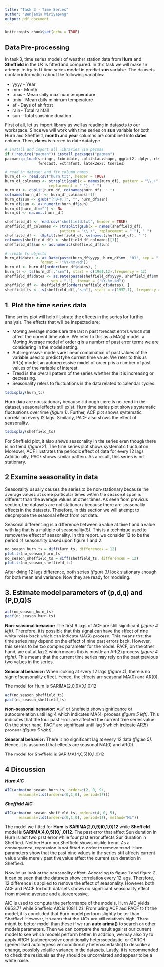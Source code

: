 ```yaml
---
title: "Task 3 - Time Series"
author: "Benjamin Wiriyapong"
output: pdf_document
---
```


```r
knitr::opts_chunk$set(echo = TRUE)
```

## Data Pre-processing

In task 3, time series models of weather station data from **Hurn** and **Sheffield** in the UK is fitted and compared. In this task we will make an attempt to try to fit time series model to predict **sun** variable. The datasets contain information about the following variables:

  * yyyy - Year
  * mm - Month
  * tmax - Mean daily maximum temperature
  * tmin - Mean daily minimum temperature
  * af - Days of air frost
  * rain - Total rainfall
  * sun - Total sunshine duration
  
First of all, let us import library as well as reading in datasets to our workspace. Since we will work with time series on **sun** variable for both Hurn and Sheffield,  **month** and **year** columns are combined into **dates** column. Then, **dates** is turned to date datatype.

```r
# install and import all libraries via pacman
if (!require("pacman")) install.packages("pacman")
pacman::p_load(stringr, lubridate, splitstackshape, ggplot2, dplyr, rtsplot, 
               forecast, extrafont, latex2exp, tseries)

# read in dataset and fix column names
hurn_df <- read.csv("hurn.txt", header = TRUE)
hurn_df_colnames <- strsplit(gsub(x = names(hurn_df), pattern = "\\.+", 
                    replacement = " "), " ")
hurn_df <- cSplit(hurn_df, colnames(hurn_df), " ")
colnames(hurn_df) <- hurn_df_colnames[[1]]
hurn_df$sun <- gsub("[^0-9.]", "", hurn_df$sun)
hurn_df$sun <- as.numeric(hurn_df$sun)
hurn_df[hurn_df==""] <- NA
hurn_df <- na.omit(hurn_df)

sheffield_df <- read.csv("sheffield.txt", header = TRUE)
sheffield_df_colnames <- strsplit(gsub(x = names(sheffield_df), 
                         pattern = "\\.+", replacement = " "), " ")
sheffield_df <- cSplit(sheffield_df, colnames(sheffield_df), " ")
colnames(sheffield_df) <- sheffield_df_colnames[[1]]
sheffield_df$sun <- as.numeric(sheffield_df$sun)

# create ts objects
hurn_df$dates <- as.Date(paste(hurn_df$yyyy, hurn_df$mm, "01", sep = "-"),
                format = ("%Y-%m-%d"))
hurn_df <- hurn_df[order(hurn_df$dates), ]
hurn_ts <- ts(hurn_df[,"sun"], start = c(1968,12),frequency = 12)
sheffield_df$dates <- as.Date(paste(sheffield_df$yyyy, sheffield_df$mm, "01", 
                     sep = "-"), format = ("%Y-%m-%d"))
sheffield_df <- sheffield_df[order(sheffield_df$dates), ]
sheffield_ts <- ts(sheffield_df[,"sun"], start = c(1957,1), frequency = 12)
```

## 1. Plot the time series data
Time series plot will help illustrate the effects in the series for further analysis. The effects that will be inspected are:

* Moving average models are the last n past forecast errors which still affect the current time value. We refer to this as a MA(q) model, a Moving Average model of order q is a number of past error terms we are considering in the model setting.
* Autoregressive models are linear combination of past values of the variable used to predict tyhe current time value. We refer to this as AR(p) model, an autoregressive model of order p is a number of past values of the variable of interest.
* Trend is the overall pattern of the series whether the it is increasing or decreasing.
* Seasonality refers to fluctuations in the data related to calendar cycles.

```r
tsdisplay(hurn_ts)
```

Hurn data are not stationary because although there is no trend in the dataset, seasonal effects still exist. Hurn time series plot shows systematic fluctuations over time *(figure 1)*. Further, ACF plot shows systematic correlation every 12 lags. Similarly, PACF also shows the effect of seasonality.

```r
tsdisplay(sheffield_ts)
```
For Sheffield plot, it also shows seasonality in the series even though there is no trend *(figure 2)*. The time series plot shows systematic fluctuation. Moreover, ACF illustrates the periodic effect of data for every 12 lags. Additionally, PACF shows similar pattern. As a result, this series is not stationary.

## 2 Examine seasonality in data

Seasonality usually causes the series to be non-stationary because the average values at some particular times within the seasonal span is different than the average values at other times. As seen from previous section, the datasets are not stationary because there are seasonality effects in the datasets. Therefore, in this section we will attempt to decpmpose the seasonal effect from out data.

Seasonal differencing is a difference between a value at time t and a value with lag that is a multiple of seasonality(S). This is a technique used to remove the effect of seasonality. In this report. we consider 12 to be the period of seasonality based upon figure 1 and 2. 

```r
no_season_hurn_ts = diff(hurn_ts, differences = 12)
plot.ts(no_season_hurn_ts)
no_season_sheffield_ts = diff(sheffield_ts, differences = 12)
plot.ts(no_season_sheffield_ts)
```

After doing 12 lags difference, both series *(figure 3)* look stationary enough for both mean and variance. Now they are ready for modeling.

## 3. Estimate model parameters of (p,d,q) and (P,D,Q)S

```r
acf(no_season_hurn_ts)
pacf(no_season_hurn_ts)
```
**Non-seasonal behavior:** The first 9 lags of ACF are still significant *(figure 4 left)*. Therefore, it is possible that this signal can have the effect of nine white noise back which can indicate MA(9) process. This means that the time series may depend on the effect of nine past errors back. However, this seems to be too complex parameter for the model. PACF, on the other hand, are cut at lag 2 which means this is mostly an AR(2) process *(figure 4 right)*. This means that the current time series may rely on the past previous two values in the series.

**Seasonal behavior:** When looking at every 12 lags *(figure 4)*, there is no sign of seasonality effect. Hence, the effects are seasonal MA(0) and AR(0).

The model for Hurn is SARIMA(2,0,9)(0,1,0)12

```r
acf(no_season_sheffield_ts)
pacf(no_season_sheffield_ts)
```

**Non-seasonal behavior:** ACF of Sheffield show significance of autocorrelation until lag 4 which indicates MA(4) process *(figure 5 left)*. This indicates that the four past error are affected the current time series value. On the other hand, PACF are significant until lag 5 which indicate AR(5) process *(figure 5 right)*. 

**Seasonal behavior:** There is no significant lag at every 12 data *(figure 5)*. Hence, it is assumed that effects are seasonal MA(0) and AR(0). 

The model for Sheffield is SARIMA(4,0,5)(0,1,0)12

## 4 Discussion


***Hurn AIC***
```r
AIC(arima(no_season_hurn_ts, order=c(2, 0, 9),  
      seasonal=list(order=c(0,1,0), period=12)))
```


***Sheffield AIC***

```r
AIC(arima(no_season_sheffield_ts, order=c(4, 0, 5), 
      seasonal=list(order=c(0,1,0), period=12), method="ML"))
```

The model we fitted for **Hurn** is **SARIMA(2,0,9)(0,1,0)12** while **Sheffield** model is **SARIMA(4,0,5)(0,1,0)12**. The past error that affect Sun duration in Hurn is last two past error while four past error affects Sun duration in Sheffield. Neither Hurn nor Sheffield shows visible trend. As a consequence, regression is not fitted in order to remove trend. Hurn parameters show that the past nine values in the series still affects current value while merely past five value affect the current sun duration in Sheffield.

Now let us look at the seasonality effect. According to figure 1 and figure 2, it can be seen that the datasets show correlation every 12 lags. Therefore, 12 difference is applied to remove the effect of seasonality. However, both ACF and PACF for both datasets shows no significant seasonality effect from moving average and autoregressive.  

AIC is used to compute the performance of the models. Hurn AIC yields 6953.77 while Sheffield AIC is 10811.23. From using ACF and PACF to fit the model, it is concluded that Hurn model perform slightly better than Sheffield. However, it seems that the AICs are still relatively high. There might be better model than these if we run **auto.arima()** to search on other models parameters. Then we can compare the result against our current model to see which models perform better. In addition, we may also try to apply ARCH (autoregressive conditionally heteroscedastic) or GARCH (generalised autoregressive conditionally heteroscedastic) to describe a change, possibly volatile variance in the datasets. Lastly, it is recommended to check the residuals as they should be uncorrelated and appear to be a white noise.






